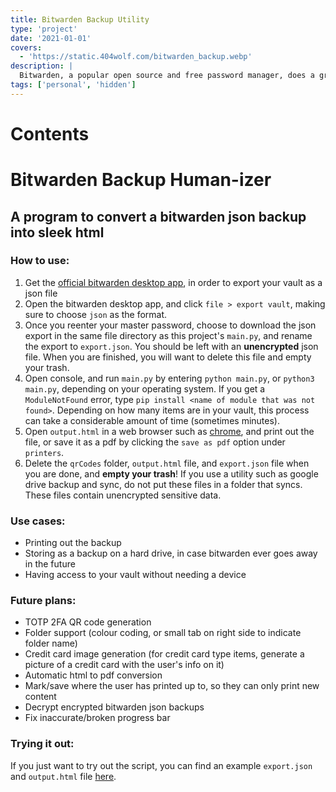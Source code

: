 ```yaml
---
title: Bitwarden Backup Utility
type: 'project'
date: '2021-01-01'
covers:
  - 'https://static.404wolf.com/bitwarden_backup.webp'
description: |
  Bitwarden, a popular open source and free password manager, does a great job of securely storing passwords and other personal data in their cloud, well-encrypted and accessible. However, their option to export your vault (to maintain a local/physical backup) is to export it as a .json file, leaving data in a very human-unfriendly format. So, I made a program that converts the json to a more human readable html file, which one can print onto physical paper. In addition, I've integrated automatic favicon/icon fetching, QR code generation, databreach checks and more.
tags: ['personal', 'hidden']
---
```


# Contents

# Bitwarden Backup Human-izer

## A program to convert a bitwarden json backup into sleek html

### How to use:

1. Get the [official bitwarden desktop app](https://bitwarden.com/download/), in
   order to export your vault as a json file
2. Open the bitwarden desktop app, and click `file > export vault`, making sure
   to choose `json` as the format.
3. Once you reenter your master password, choose to download the json export in
   the same file directory as this project's `main.py`, and rename the export to
   `export.json`. You should be left with an **unencrypted** json file. When you
   are finished, you will want to delete this file and empty your trash.
4. Open console, and run `main.py` by entering `python main.py`, or
   `python3 main.py`, depending on your operating system. If you get a
   `ModuleNotFound` error, type
   `pip install <name of module that was not found>`. Depending on how many
   items are in your vault, this process can take a considerable amount of time
   (sometimes minutes).
5. Open `output.html` in a web browser such as
   [chrome](https://www.google.com/chrome/), and print out the file, or save it
   as a pdf by clicking the `save as pdf` option under `printers`.
6. Delete the `qrCodes` folder, `output.html` file, and `export.json` file when
   you are done, and **empty your trash**! If you use a utility such as google
   drive backup and sync, do not put these files in a folder that syncs. These
   files contain unencrypted sensitive data.

### Use cases:

- Printing out the backup
- Storing as a backup on a hard drive, in case bitwarden ever goes away in the
  future
- Having access to your vault without needing a device

### Future plans:

- TOTP 2FA QR code generation
- Folder support (colour coding, or small tab on right side to indicate folder
  name)
- Credit card image generation (for credit card type items, generate a picture
  of a credit card with the user's info on it)
- Automatic html to pdf conversion
- Mark/save where the user has printed up to, so they can only print new content
- Decrypt encrypted bitwarden json backups
- Fix inaccurate/broken progress bar

### Trying it out:

If you just want to try out the script, you can find an example `export.json`
and `output.html` file
[here](https://gitlab.com/bread/BitwardenBackup/-/tree/main/demoImages).

